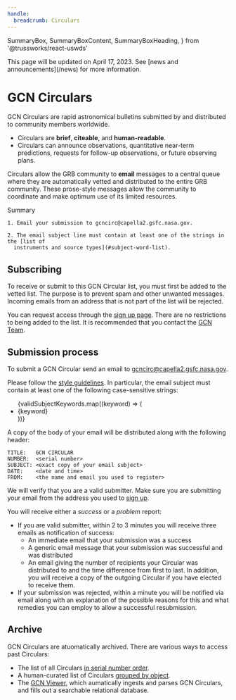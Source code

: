 ```yaml
---
handle:
  breadcrumb: Circulars
---
```


  SummaryBox,
  SummaryBoxContent,
  SummaryBoxHeading,
} from '@trussworks/react-uswds'


<div className="usa-alert usa-alert--warning">
  <div className="usa-alert__body">
    <p className="usa-alert__text">
      This page will be updated on April 17, 2023. See [news and
      announcements](/news) for more information.
    </p>
  </div>
</div>

# GCN Circulars

GCN Circulars are rapid astronomical bulletins submitted by and distributed to community members worldwide.

- Circulars are **brief**, **citeable**, and **human-readable**.
- Circulars can announce observations, quantitative near-term predictions, requests for follow-up observations, or future observing plans.

Circulars allow the GRB community to **email** messages to a central queue where they are automatically vetted and distributed to the entire GRB community. These prose-style messages allow the community to coordinate and make optimum use of its limited resources.

<SummaryBox heading="Summary">
  <SummaryBoxHeading headingLevel="h3">Summary</SummaryBoxHeading>
  <SummaryBoxContent>

    1. Email your submission to gcncirc@capella2.gsfc.nasa.gov.

    2. The email subject line must contain at least one of the strings in the [list of
      instruments and source types](#subject-word-list).

  </SummaryBoxContent>
</SummaryBox>

## Subscribing

To receive or submit to this GCN Circular list, you must first be added to the vetted list. The purpose is to prevent spam and other unwanted messages. Incoming emails from an address that is not part of the list will be rejected.

You can request access through the [sign up page](https://gcn.gsfc.nasa.gov/gcn_circ_signup.html). There are no restrictions to being added to the list. It is recommended that you contact the [GCN Team](/contact?service=gcn-classic).

## Submission process

To submit a GCN Circular send an email to gcncirc@capella2.gsfc.nasa.gov.

Please follow the [style guidelines](/docs/styleguide). In particular, the email subject must contain at least one of the following case-sensitive strings:

<a name="subject-word-list" />
<ul className="grid-row usa-list usa-list--unstyled">
  {validSubjectKeywords.map((keyword) => (
    <li key={keyword} className="grid-col-2">
      {keyword}
    </li>
  ))}
</ul>

A copy of the body of your email will be distributed along with the following header:

```text
TITLE:   GCN CIRCULAR
NUMBER:  <serial number>
SUBJECT: <exact copy of your email subject>
DATE:    <date and time>
FROM:    <the name and email you used to register>
```

We will verify that you are a valid submitter. Make sure you are submitting your email from the address you used to [sign up](#subscribing).

You will receive either a _success_ or a _problem_ report:

- If you are valid submitter, within 2 to 3 minutes you will receive three emails as notification of success:
  - An immediate email that your submission was a success
  - A generic email message that your submission was successful and was distributed
  - An email giving the number of recipients your Circular was distributed to and the time difference from first to last.
    In addition, you will receive a copy of the outgoing Circular if you have elected to receive them.
- If your submission was rejected, within a minute you will be notified via email along with an explanation of the possible reasons
  for this and what remedies you can employ to allow a successful resubmission.

## Archive

GCN Circulars are atuomatically archived. There are various ways to access past Circulars:

- The list of all Circulars [in serial number order](https://gcn.gsfc.nasa.gov/gcn3_archive.html).
- A human-curated list of Circulars [grouped by object](https://gcn.gsfc.nasa.gov/selected.html).
- The [GCN Viewer](https://heasarc.gsfc.nasa.gov/tachgcn), which aumatically ingests and parses GCN Circulars, and fills out a searchable relational database.
